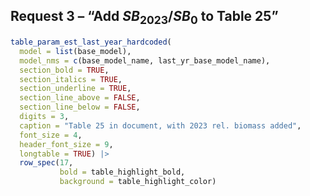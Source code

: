 ## Request 3 -- "Add $SB_{2023}/SB_{0}$ to Table 25"

```r

table_param_est_last_year_hardcoded(
  model = list(base_model),
  model_nms = c(base_model_name, last_yr_base_model_name),
  section_bold = TRUE,
  section_italics = TRUE,
  section_underline = TRUE,
  section_line_above = FALSE,
  section_line_below = FALSE,
  digits = 3,
  caption = "Table 25 in document, with 2023 rel. biomass added",
  font_size = 4,
  header_font_size = 9,
  longtable = TRUE) |> 
  row_spec(17,
           bold = table_highlight_bold,
           background = table_highlight_color)
```